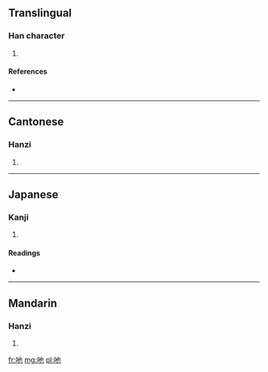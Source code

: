 ==Translingual==

===Han character===
{{Han char|rn=30|rad=口|as=03|sn=6|four=|canj=口心木 (RPD)}}

# {{defn|Han|sort=口03}}

====References====
* {{Han ref|kx=0177.021|dkj=03315|hdz=10584.090|uh=5414|ud=21524}}

----

==Cantonese==

===Hanzi===
{{yue-hanzi|jyut=yaa5|y=ya5}}

# {{defn|lang=yue|sort=口03}}

----

==Japanese==

===Kanji===
{{ja-kanji|grade=|rs=口03}}

# {{defn|lang=ja|sort=口03}}

====Readings====
* {{ja-readings|on=[[せ]] (se)|kun=}}

----

==Mandarin==

===Hanzi===
{{cmn-hanzi|pin=[[má]] ([[ma2]]), [[mǎ]] ([[ma3]]), [[yě]] ([[ye3]])|wg=ma<sup>2</sup>, ma<sup>3</sup>, yeh<sup>3</sup>}}

# {{defn|lang=cmn|sort=口03}}

[[fr:吔]]
[[mg:吔]]
[[pl:吔]]